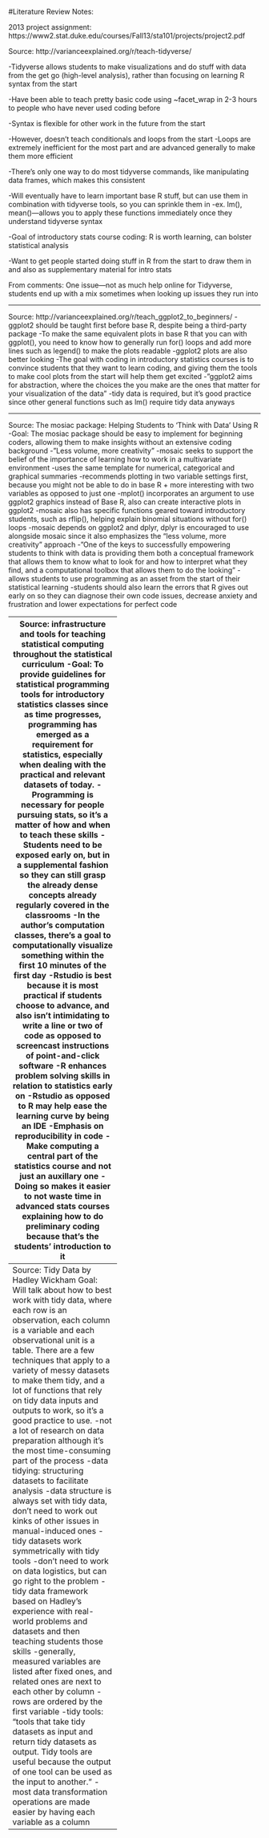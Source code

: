#Literature Review Notes:


2013 project assignment:
https://www2.stat.duke.edu/courses/Fall13/sta101/projects/project2.pdf

Source: http://varianceexplained.org/r/teach-tidyverse/

-Tidyverse allows students to make visualizations and do stuff with data from the get go (high-level analysis), rather than focusing on learning R syntax from the start

-Have been able to teach pretty basic code using ~facet_wrap in 2-3 hours to people who have never used coding before

-Syntax is flexible for other work in the future from the start

-However, doesn’t teach conditionals and loops from the start
	-Loops are extremely inefficient for the most part and are advanced generally to make them more efficient

-There’s only one way to do most tidyverse commands, like manipulating data frames, which makes this consistent

-Will eventually have to learn important base R stuff, but can use them in combination with tidyverse tools, so you can sprinkle them in
	-ex. lm(), mean()—allows you to apply these functions immediately once they understand tidyverse syntax

-Goal of introductory stats course coding: R is worth learning, can bolster statistical analysis

-Want to get people started doing stuff in R from the start to draw them in and also as supplementary material for intro stats

From comments: One issue—not as much help online for Tidyverse, students end up with a mix sometimes when looking up issues they run into

---------------------------------

Source: http://varianceexplained.org/r/teach_ggplot2_to_beginners/
-ggplot2 should be taught first before base R, despite being a third-party package
-To make the same equivalent plots in base R that you can with ggplot(), you need to know how to generally run for() loops and add more lines such as legend() to make the plots readable
-ggplot2 plots are also better looking
-The goal with coding in introductory statistics courses is to convince students that they want to learn coding, and giving them the tools to make cool plots from the start will help them get excited
-”ggplot2 aims for abstraction, where the choices the you make are the ones that matter for your visualization of the data”
-tidy data is required, but it’s good practice since other general functions such as lm() require tidy data anyways

-------------------------------------------------

Source: The mosiac package: Helping Students to ‘Think with Data’ Using R
-Goal: The mosiac package should be easy to implement for beginning coders, allowing them to make insights without an extensive coding background
-”Less volume, more creativity”
-mosaic seeks to support the belief of the importance of learning how to work in a multivariate environment
-uses the same template for numerical, categorical and graphical summaries
-recommends plotting in two variable settings first, because you might not be able to do in base R + more interesting with two variables as opposed to just one
-mplot() incorporates an argument to use ggplot2 graphics instead of Base R, also can create interactive plots in ggplot2
-mosaic also has specific functions geared toward introductory students, such as rflip(), helping explain binomial situations without for() loops
-mosaic depends on ggplot2 and dplyr, dplyr is encouraged to use alongside mosaic since it also emphasizes the “less volume, more creativity” approach
-”One of the keys to successfully empowering students to think with data is providing them both a conceptual framework that allows them to know what to look for and how to interpret what they find, and a computational toolbox that allows them to do the looking”
-allows students to use programming as an asset from the start of their statistical learning 
-students should also learn the errors that R gives out early on so they can diagnose their own code issues, decrease anxiety and frustration and lower expectations for perfect code

-------------------
Source: infrastructure and tools for teaching statistical computing throughout the statistical curriculum
-Goal: To provide guidelines for statistical programming tools for introductory statistics classes since as time progresses, programming has emerged as a requirement for statistics, especially when dealing with the practical and relevant datasets of today.
-Programming is necessary for people pursuing stats, so it’s a matter of how and when to teach these skills
-Students need to be exposed early on, but in a supplemental fashion so they can still grasp the already dense concepts already regularly covered in the classrooms
-In the author’s computation classes, there’s a goal to computationally visualize something within the first 10 minutes of the first day
-Rstudio is best because it is most practical if students choose to advance, and also isn’t intimidating to write a line or two of code as opposed to screencast instructions of point-and-click software
-R enhances problem solving skills in relation to statistics early on
-Rstudio as opposed to R may help ease the learning curve by being an IDE
-Emphasis on reproducibility in code
-Make computing a central part of the statistics course and not just an auxillary one
-Doing so makes it easier to not waste time in advanced stats courses explaining how to do preliminary coding because that’s the students’ introduction to it
------------------------------
Source: Tidy Data by Hadley Wickham
Goal: Will talk about how to best work with tidy data, where each row is an observation, each column is a variable and each observational unit is a table. There are a few techniques that apply to a variety of messy datasets to make them tidy, and a lot of functions that rely on tidy data inputs and outputs to work, so it’s a good practice to use.
-not a lot of research on data preparation although it’s the most time-consuming part of the process
-data tidying: structuring datasets to facilitate analysis
-data structure is always set with tidy data, don’t need to work out kinks of other issues in manual-induced ones
-tidy datasets work symmetrically with tidy tools
-don’t need to work on data logistics, but can go right to the problem
-tidy data framework based on Hadley’s experience with real-world problems and datasets and then teaching students those skills
-generally, measured variables are listed after fixed ones, and related ones are next to each other by column
-rows are ordered by the first variable
-tidy tools: “tools that take tidy datasets as input and return tidy datasets as output. Tidy tools are useful because the output of one tool can be used as the input to another.”
-most data transformation operations are made easier by having each variable as a column

-----------------------------------------